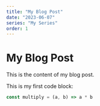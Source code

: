 ```yaml
---
title: "My Blog Post"
date: "2023-06-07"
series: "My Series"
order: 1
---
```


# My Blog Post

This is the content of my blog post.

This is my first code block:
 
```js
const multiply = (a, b) => a * b
```